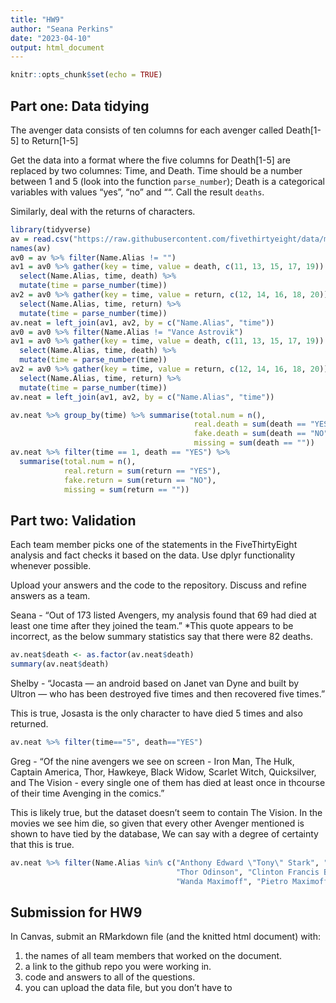```yaml
---
title: "HW9"
author: "Seana Perkins"
date: "2023-04-10"
output: html_document
---
```


```r
knitr::opts_chunk$set(echo = TRUE)
```


## Part one: Data tidying

The avenger data consists of ten columns for each avenger called Death[1-5] to Return[1-5]

Get the data into a format where the five columns for Death[1-5] are replaced by two columnes: Time, and Death. Time should be a number between 1 and 5 (look into the function `parse_number`); Death is a categorical variables with values "yes", "no" and "". Call the result `deaths`. 

Similarly, deal with the returns of characters.

```r

library(tidyverse)
av = read.csv("https://raw.githubusercontent.com/fivethirtyeight/data/master/avengers/avengers.csv", stringsAsFactors = FALSE)
names(av)
av0 = av %>% filter(Name.Alias != "")
av1 = av0 %>% gather(key = time, value = death, c(11, 13, 15, 17, 19)) %>% 
  select(Name.Alias, time, death) %>%
  mutate(time = parse_number(time))
av2 = av0 %>% gather(key = time, value = return, c(12, 14, 16, 18, 20)) %>% 
  select(Name.Alias, time, return) %>%
  mutate(time = parse_number(time))
av.neat = left_join(av1, av2, by = c("Name.Alias", "time")) 
av0 = av0 %>% filter(Name.Alias != "Vance Astrovik")
av1 = av0 %>% gather(key = time, value = death, c(11, 13, 15, 17, 19)) %>% 
  select(Name.Alias, time, death) %>%
  mutate(time = parse_number(time))
av2 = av0 %>% gather(key = time, value = return, c(12, 14, 16, 18, 20)) %>% 
  select(Name.Alias, time, return) %>%
  mutate(time = parse_number(time))
av.neat = left_join(av1, av2, by = c("Name.Alias", "time"))
```

``` r

av.neat %>% group_by(time) %>% summarise(total.num = n(),
                                         real.death = sum(death == "YES"), 
                                         fake.death = sum(death == "NO"), 
                                         missing = sum(death == ""))
av.neat %>% filter(time == 1, death == "YES") %>% 
  summarise(total.num = n(),
            real.return = sum(return == "YES"), 
            fake.return = sum(return == "NO"), 
            missing = sum(return == ""))
```

## Part two: Validation

Each team member picks one of the statements in the FiveThirtyEight analysis and fact checks it based on the data. Use dplyr functionality whenever possible.

Upload your answers and the code to the repository. Discuss and refine answers as a team.

Seana - "Out of 173 listed Avengers, my analysis found that 69 had died at least one time after they joined the team." *This quote appears to be incorrect, as the below summary statistics say that there were 82 deaths. 

```r

av.neat$death <- as.factor(av.neat$death)
summary(av.neat$death)

```


Shelby - "Jocasta — an android based on Janet van Dyne and built by Ultron — who has been destroyed five times and then recovered five times." 

  This is true, Josasta is the only character to have died 5 times and also returned. 



```r
av.neat %>% filter(time=="5", death=="YES")

```

Greg - "Of the nine avengers we see on screen - Iron Man, The Hulk, Captain America, Thor, Hawkeye, Black Widow,
Scarlet Witch, Quicksilver, and The Vision - every single one of them has died at least once in thcourse of their time
Avenging in the comics."

  This is likely true, but the dataset doesn't seem to contain The Vision. In the movies we see him die, so given that
    every other Avenger mentioned is shown to have tied by the database, We can say with a degree of certainty that
    this is true.

```r
av.neat %>% filter(Name.Alias %in% c("Anthony Edward \"Tony\" Stark", "Robert Bruce Banner", "Steven Rogers",
                                     "Thor Odinson", "Clinton Francis Barton", "Natalia Alianovna Romanova",
                                     "Wanda Maximoff", "Pietro Maximoff", "The Vision"), time == 1)
```



## Submission for HW9

In Canvas, submit an RMarkdown file (and the knitted html document) with:

1. the names of all team members that worked on the document.
2. a link to the github repo you were working in.
3. code and answers to all of the questions.
4. you can upload the data file, but you don’t have to